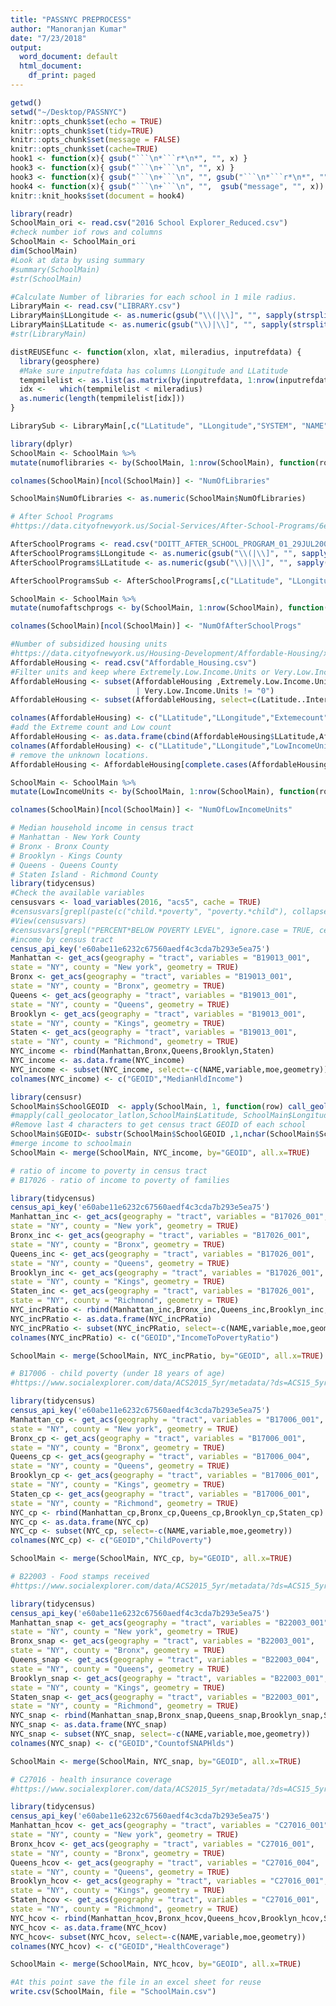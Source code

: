 ```yaml
---
title: "PASSNYC PREPROCESS"
author: "Manoranjan Kumar"
date: "7/23/2018"
output:
  word_document: default
  html_document:
    df_print: paged
---
```


```r
getwd()
setwd("~/Desktop/PASSNYC")
knitr::opts_chunk$set(echo = TRUE)
knitr::opts_chunk$set(tidy=TRUE)
knitr::opts_chunk$set(message = FALSE)
knitr::opts_chunk$set(cache=TRUE)
hook1 <- function(x){ gsub("```\n*```r*\n*", "", x) }
hook3 <- function(x){ gsub("```\n+```\n", "", x) }
hook3 <- function(x){ gsub("```\n+```\n", "", gsub("```\n*```r*\n*", "", x)) }
hook4 <- function(x){ gsub("```\n+```\n", "",  gsub("message", "", x)) }
knitr::knit_hooks$set(document = hook4)
```


```r
library(readr)
SchoolMain_ori <- read.csv("2016 School Explorer_Reduced.csv")
#check number iof rows and columns
SchoolMain <- SchoolMain_ori
dim(SchoolMain)
#Look at data by using summary
#summary(SchoolMain)
#str(SchoolMain)
```
```r
#Calculate Number of libraries for each school in 1 mile radius.
LibraryMain <- read.csv("LIBRARY.csv")
LibraryMain$LLongitude <- as.numeric(gsub("\\(|\\]", "", sapply(strsplit(as.character(LibraryMain$the_geom),split=" ", fixed=TRUE), "[[", 2)))
LibraryMain$LLatitude <- as.numeric(gsub("\\)|\\]", "", sapply(strsplit(as.character(LibraryMain$the_geom),split=" ", fixed=TRUE), "[[", 3)))
#str(LibraryMain)

distREUSEfunc <- function(xlon, xlat, mileradius, inputrefdata) {
  library(geosphere)
  #Make sure inputrefdata has columns LLongitude and LLatitude
  tempmilelist <- as.list(as.matrix(by(inputrefdata, 1:nrow(inputrefdata), function(row) { distHaversine(c(row$LLongitude, row$LLatitude), c(xlon,xlat))  })/1600))
  idx <-   which(tempmilelist < mileradius)
  as.numeric(length(tempmilelist[idx]))
}

LibrarySub <- LibraryMain[,c("LLatitude", "LLongitude","SYSTEM", "NAME","ZIP")]

library(dplyr)
SchoolMain <- SchoolMain %>%
mutate(numoflibraries <- by(SchoolMain, 1:nrow(SchoolMain), function(row) { distREUSEfunc(row$Longitude, row$Latitude,1,LibrarySub)}))

colnames(SchoolMain)[ncol(SchoolMain)] <- "NumOfLibraries"

SchoolMain$NumOfLibraries <- as.numeric(SchoolMain$NumOfLibraries)
```

```r
# After School Programs
#https://data.cityofnewyork.us/Social-Services/After-School-Programs/6ej9-7qyi

AfterSchoolPrograms <- read.csv("DOITT_AFTER_SCHOOL_PROGRAM_01_29JUL2009.csv")
AfterSchoolPrograms$LLongitude <- as.numeric(gsub("\\(|\\]", "", sapply(strsplit(as.character(AfterSchoolPrograms$the_geom),split=" ", fixed=TRUE), "[[", 2)))
AfterSchoolPrograms$LLatitude <- as.numeric(gsub("\\)|\\]", "", sapply(strsplit(as.character(AfterSchoolPrograms$the_geom),split=" ", fixed=TRUE), "[[", 3)))

AfterSchoolProgramsSub <- AfterSchoolPrograms[,c("LLatitude", "LLongitude","SCHOOL_ID", "SITE_NAME","SITE_ZIP")]

SchoolMain <- SchoolMain %>%
mutate(numofaftschprogs <- by(SchoolMain, 1:nrow(SchoolMain), function(row) { distREUSEfunc(row$Longitude, row$Latitude,1,AfterSchoolProgramsSub)}))

colnames(SchoolMain)[ncol(SchoolMain)] <- "NumOfAfterSchoolProgs"
```

```r
#Number of subsidized housing units
#https://data.cityofnewyork.us/Housing-Development/Affordable-Housing/x9h2-i4fk/data
AffordableHousing <- read.csv("Affordable_Housing.csv")
#Filter units and keep where Extremely.Low.Income.Units or Very.Low.Income.Units is not 0
AffordableHousing <- subset(AffordableHousing ,Extremely.Low.Income.Units != "0" 
                            | Very.Low.Income.Units != "0")
AffordableHousing <- subset(AffordableHousing, select=c(Latitude..Internal.,Longitude..Internal.,Extremely.Low.Income.Units,Very.Low.Income.Units))

colnames(AffordableHousing) <- c("LLatitude","LLongitude","Extemecount","Lowcount")
#add the Extreme count and Low count
AffordableHousing <- as.data.frame(cbind(AffordableHousing$LLatitude,AffordableHousing$LLongitude,as.numeric(AffordableHousing$Extemecount)+as.numeric(AffordableHousing$Lowcount)))
colnames(AffordableHousing) <- c("LLatitude","LLongitude","LowIncomeUnits")
# remove the unknown locations.
AffordableHousing <- AffordableHousing[complete.cases(AffordableHousing), ]

SchoolMain <- SchoolMain %>%
mutate(LowIncomeUnits <- by(SchoolMain, 1:nrow(SchoolMain), function(row) { distREUSEfunc(row$Longitude, row$Latitude,1,AffordableHousing)}))

colnames(SchoolMain)[ncol(SchoolMain)] <- "NumOfLowIncomeUnits"

```

```r
# Median household income in census tract
# Manhattan - New York County
# Bronx - Bronx County
# Brooklyn - Kings County
# Queens - Queens County
# Staten Island - Richmond County
library(tidycensus)
#Check the available variables
censusvars <- load_variables(2016, "acs5", cache = TRUE)
#censusvars[grepl(paste(c("child.*poverty", "poverty.*child"), collapse="|"), ignore.case = TRUE, censusvars$label), ]
#View(censusvars)
#censusvars[grepl("PERCENT*BELOW POVERTY LEVEL", ignore.case = TRUE, censusvars$label), ]
#income by census tract
census_api_key('e60abe11e6232c67560aedf4c3cda7b293e5ea75')
Manhattan <- get_acs(geography = "tract", variables = "B19013_001",
state = "NY", county = "New york", geometry = TRUE)
Bronx <- get_acs(geography = "tract", variables = "B19013_001",
state = "NY", county = "Bronx", geometry = TRUE)
Queens <- get_acs(geography = "tract", variables = "B19013_001",
state = "NY", county = "Queens", geometry = TRUE)
Brooklyn <- get_acs(geography = "tract", variables = "B19013_001",
state = "NY", county = "Kings", geometry = TRUE)
Staten <- get_acs(geography = "tract", variables = "B19013_001",
state = "NY", county = "Richmond", geometry = TRUE)
NYC_income <- rbind(Manhattan,Bronx,Queens,Brooklyn,Staten)
NYC_income <- as.data.frame(NYC_income)
NYC_income <- subset(NYC_income, select=-c(NAME,variable,moe,geometry))
colnames(NYC_income) <- c("GEOID","MedianHldIncome")

library(censusr)
SchoolMain$SchoolGEOID  <- apply(SchoolMain, 1, function(row) call_geolocator_latlon(row['Latitude'], row['Longitude']))
#mapply(call_geolocator_latlon,SchoolMain$Latitude, SchoolMain$Longitude )
#Remove last 4 characters to get census tract GEOID of each school
SchoolMain$GEOID<- substr(SchoolMain$SchoolGEOID ,1,nchar(SchoolMain$SchoolGEOID)-4)
#merge income to schoolmain
SchoolMain <- merge(SchoolMain, NYC_income, by="GEOID", all.x=TRUE)

```



```r
# ratio of income to poverty in census tract
# B17026 - ratio of income to poverty of families

library(tidycensus)
census_api_key('e60abe11e6232c67560aedf4c3cda7b293e5ea75')
Manhattan_inc <- get_acs(geography = "tract", variables = "B17026_001",
state = "NY", county = "New york", geometry = TRUE)
Bronx_inc <- get_acs(geography = "tract", variables = "B17026_001",
state = "NY", county = "Bronx", geometry = TRUE)
Queens_inc <- get_acs(geography = "tract", variables = "B17026_001", 
state = "NY", county = "Queens", geometry = TRUE)
Brooklyn_inc <- get_acs(geography = "tract", variables = "B17026_001",
state = "NY", county = "Kings", geometry = TRUE)
Staten_inc <- get_acs(geography = "tract", variables = "B17026_001",
state = "NY", county = "Richmond", geometry = TRUE)
NYC_incPRatio <- rbind(Manhattan_inc,Bronx_inc,Queens_inc,Brooklyn_inc,Staten_inc)
NYC_incPRatio <- as.data.frame(NYC_incPRatio)
NYC_incPRatio <- subset(NYC_incPRatio, select=-c(NAME,variable,moe,geometry))
colnames(NYC_incPRatio) <- c("GEOID","IncomeToPovertyRatio")

SchoolMain <- merge(SchoolMain, NYC_incPRatio, by="GEOID", all.x=TRUE)
```

```r
# B17006 - child poverty (under 18 years of age)
#https://www.socialexplorer.com/data/ACS2015_5yr/metadata/?ds=ACS15_5yr&table=B17006

library(tidycensus)
census_api_key('e60abe11e6232c67560aedf4c3cda7b293e5ea75')
Manhattan_cp <- get_acs(geography = "tract", variables = "B17006_001", 
state = "NY", county = "New york", geometry = TRUE)
Bronx_cp <- get_acs(geography = "tract", variables = "B17006_001",
state = "NY", county = "Bronx", geometry = TRUE)
Queens_cp <- get_acs(geography = "tract", variables = "B17006_004",
state = "NY", county = "Queens", geometry = TRUE)
Brooklyn_cp <- get_acs(geography = "tract", variables = "B17006_001",
state = "NY", county = "Kings", geometry = TRUE)
Staten_cp <- get_acs(geography = "tract", variables = "B17006_001",
state = "NY", county = "Richmond", geometry = TRUE)
NYC_cp <- rbind(Manhattan_cp,Bronx_cp,Queens_cp,Brooklyn_cp,Staten_cp)
NYC_cp <- as.data.frame(NYC_cp)
NYC_cp <- subset(NYC_cp, select=-c(NAME,variable,moe,geometry))
colnames(NYC_cp) <- c("GEOID","ChildPoverty")

SchoolMain <- merge(SchoolMain, NYC_cp, by="GEOID", all.x=TRUE)
```

```r
# B22003 - Food stamps received  
#https://www.socialexplorer.com/data/ACS2015_5yr/metadata/?ds=ACS15_5yr&table=B22003

library(tidycensus)
census_api_key('e60abe11e6232c67560aedf4c3cda7b293e5ea75')
Manhattan_snap <- get_acs(geography = "tract", variables = "B22003_001", 
state = "NY", county = "New york", geometry = TRUE)
Bronx_snap <- get_acs(geography = "tract", variables = "B22003_001",
state = "NY", county = "Bronx", geometry = TRUE)
Queens_snap <- get_acs(geography = "tract", variables = "B22003_004",
state = "NY", county = "Queens", geometry = TRUE)
Brooklyn_snap <- get_acs(geography = "tract", variables = "B22003_001",
state = "NY", county = "Kings", geometry = TRUE)
Staten_snap <- get_acs(geography = "tract", variables = "B22003_001",
state = "NY", county = "Richmond", geometry = TRUE)
NYC_snap <- rbind(Manhattan_snap,Bronx_snap,Queens_snap,Brooklyn_snap,Staten_snap)
NYC_snap <- as.data.frame(NYC_snap)
NYC_snap <- subset(NYC_snap, select=-c(NAME,variable,moe,geometry))
colnames(NYC_snap) <- c("GEOID","CountofSNAPHlds")

SchoolMain <- merge(SchoolMain, NYC_snap, by="GEOID", all.x=TRUE)
```

```r
# C27016 - health insurance coverage
#https://www.socialexplorer.com/data/ACS2015_5yr/metadata/?ds=ACS15_5yr&table=C27016

library(tidycensus)
census_api_key('e60abe11e6232c67560aedf4c3cda7b293e5ea75')
Manhattan_hcov <- get_acs(geography = "tract", variables = "C27016_001", 
state = "NY", county = "New york", geometry = TRUE)
Bronx_hcov <- get_acs(geography = "tract", variables = "C27016_001",
state = "NY", county = "Bronx", geometry = TRUE)
Queens_hcov <- get_acs(geography = "tract", variables = "C27016_004",
state = "NY", county = "Queens", geometry = TRUE)
Brooklyn_hcov <- get_acs(geography = "tract", variables = "C27016_001",
state = "NY", county = "Kings", geometry = TRUE)
Staten_hcov <- get_acs(geography = "tract", variables = "C27016_001",
state = "NY", county = "Richmond", geometry = TRUE)
NYC_hcov <- rbind(Manhattan_hcov,Bronx_hcov,Queens_hcov,Brooklyn_hcov,Staten_hcov)
NYC_hcov <- as.data.frame(NYC_hcov)
NYC_hcov<- subset(NYC_hcov, select=-c(NAME,variable,moe,geometry))
colnames(NYC_hcov) <- c("GEOID","HealthCoverage")

SchoolMain <- merge(SchoolMain, NYC_hcov, by="GEOID", all.x=TRUE)
```

```r
#At this point save the file in an excel sheet for reuse
write.csv(SchoolMain, file = "SchoolMain.csv")
```